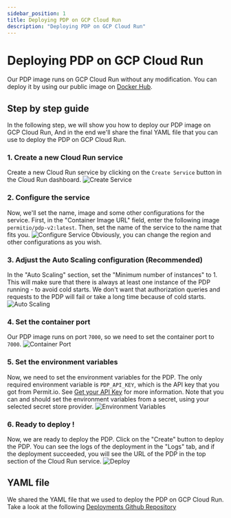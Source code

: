 ```yaml
---
sidebar_position: 1
title: Deploying PDP on GCP Cloud Run
description: "Deploying PDP on GCP Cloud Run"
---
```


# Deploying PDP on GCP Cloud Run
Our PDP image runs on GCP Cloud Run without any modification. You can deploy it by using our public image on [Docker Hub](https://hub.docker.com/r/oryd/pdp).

## Step by step guide
In the following step, we will show you how to deploy our PDP image on GCP Cloud Run,
And in the end we'll share the final YAML file that you can use to deploy the PDP on GCP Cloud Run.

### 1. Create a new Cloud Run service
Create a new Cloud Run service by clicking on the `Create Service` button in the Cloud Run dashboard.
![Create Service](/img/deployments/gcp/1.png)

### 2. Configure the service
Now, we'll set the name, image and some other configurations for the service.
First, in the "Container Image URL" field, enter the following image `permitio/pdp-v2:latest`.
Then, set the name of the service to the name that fits you.
![Configure Service](/img/deployments/gcp/2.png)
Obviously, you can change the region and other configurations as you wish.

### 3. Adjust the Auto Scaling configuration (Recommended)
In the "Auto Scaling" section, set the "Minimum number of instances" to 1.
This will make sure that there is always at least one instance of the PDP running - to avoid cold starts.
We don't want that authorization queries and requests to the PDP will fail or take a long time because of cold starts.
![Auto Scaling](/img/deployments/gcp/3.png)

### 4. Set the container port
Our PDP image runs on port `7000`, so we need to set the container port to `7000`.
![Container Port](/img/deployments/gcp/4.png)

### 5. Set the environment variables
Now, we need to set the environment variables for the PDP.
The only required environment variable is `PDP_API_KEY`, which is the API key that you got from Permit.io.
See [Get your API Key](/api/api-with-cli) for more information.
Note that you can and should set the environment variables from a secret, using your selected secret store provider.
![Environment Variables](/img/deployments/gcp/5.png)

### 6. Ready to deploy !
Now, we are ready to deploy the PDP.
Click on the "Create" button to deploy the PDP.
You can see the logs of the deployment in the "Logs" tab, and if the deployment succeeded, you will see the URL of the PDP in the top section of the Cloud Run service.
![Deploy](/img/deployments/gcp/6.png)


## YAML file
We shared the YAML file that we used to deploy the PDP on GCP Cloud Run.
Take a look at the following [Deployments Github Repository](https://github.com/permitio/permit-pdp-deployments-examples/blob/main/gcp/cloud-run.yaml)
